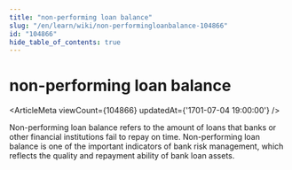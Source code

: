 ```yaml
---
title: "non-performing loan balance"
slug: "/en/learn/wiki/non-performingloanbalance-104866"
id: "104866"
hide_table_of_contents: true
---
```



# non-performing loan balance

<ArticleMeta viewCount={104866} updatedAt={'1701-07-04 19:00:00'} />

Non-performing loan balance refers to the amount of loans that banks or other financial institutions fail to repay on time. Non-performing loan balance is one of the important indicators of bank risk management, which reflects the quality and repayment ability of bank loan assets.
